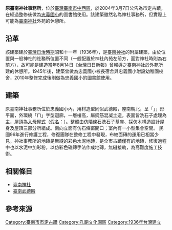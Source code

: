 {{tw monument
|name=原臺南神社事務所
|formername=
|image=原臺南神社事務所2022年.jpg
|imagename=事務所正門
|othername=
|formalname=
|level直轄=市定古蹟
|class=神社
|time={{JPN}}昭和十一年（1936年）
|location={{TWN}}臺南市中西區忠義路二段2號（[[臺南市中西區忠義國民小學|忠義國小內]]）
|open=
|cost=
|website=
}}
'''原臺南神社事務所'''，位於[[臺灣|臺灣]][[臺南市|臺南市]][[中西區_(臺灣)|中西區]]，於2004年3月7日公告為市定古蹟{{r|文}}，在經過整修後做為[[臺南市中西區忠義國民小學|忠義國小]]的圖書館使用。該建築雖然名為神社事務所，但實際上可能為[[臺南神社|臺南神社]]外苑的休憩所。

== 沿革 ==
該建築建於[[臺灣日治時期|臺灣日治時期]]昭和十一年（1936年），是[[臺南神社|臺南神社]]的附屬建築，由於位置與一般神社的社務所位置不同（一般配置於神社內苑左前方，面對神社時則為右前方），故可能是建造當年8月14日《台灣日日新報》曾報導之臺南神社於外苑所建的休憩所。1945年後，建築曾做為忠義國小校長宿舍與忠義國小附設幼稚園校舍，2010年整修完成後則做為忠義國小的圖書館使用。

== 建築 ==
原臺南神社事務所位於忠義國小內，用材造型同似武德殿，座南朝北，呈「」」形平面，外環繞「ㄇ」字型迴廊，一層樓高，屬鋼筋混凝土造，表面皆洗石子處理為主，屋頂為[[歇山頂|入母屋式]]（[[日語假名|假名]]：{{lang|ja|いりもやづくり}}）。整體由仿階條石洗石子基座、採仿木構造設計屋身及屋頂三部分所組成。南向立面有仿石條窗開口；室內有一小型集會空間。
民國96年進行修護工程，修復團隊在整修工程中發現，布紋面磚的運用已相當少見，神社事務所的地磚是無縫的彩色水泥地磚，是全市古蹟僅有的地磚，修復過程中也以水泥中加彩粉，以仿彩色磁磚手法作成地磚，無縫接軌，為高難度施工技術{{r|中}}。

== 相關條目 ==
*[[臺南神社|臺南神社]]
*[[臺南武德殿|臺南武德殿]]

== 參考來源 ==
{{reflist|refs=
<ref name="文">{{cite web |url=https://nchdb.boch.gov.tw/assets/advanceSearch/monument/20040307000001 |title=原臺南神社事務所 |publisher=文化部文化資產局 |accessdate= |archive-date=2020-07-17 |archive-url=https://web.archive.org/web/20200717083032/https://nchdb.boch.gov.tw/assets/advanceSearch/monument/20040307000001 |dead-url=no }}</ref>
<ref name="中">{{cite web |url=http://www.tnwcdo.gov.tw/culture01a.asp?ID=%7BE32B9846-929E-41C2-B00E-1390796EEB47%7D |title=原台南神社事務所（市定） |publisher=臺南市中西區公所 |access-date=2017-06-07 |archive-date=2020-07-17 |archive-url=https://web.archive.org/web/20200717083037/http://www.tnwcdo.gov.tw/culture01a.asp?ID=%7BE32B9846-929E-41C2-B00E-1390796EEB47%7D |dead-url=yes }}</ref>
}}
{{臺南市古蹟}}
{{台灣直轄市定古蹟}}
[[Category:臺南市市定古蹟|Category:臺南市市定古蹟]]
[[Category:孔廟文化園區|Category:孔廟文化園區]]
[[Category:1936年台灣建立|Category:1936年台灣建立]]